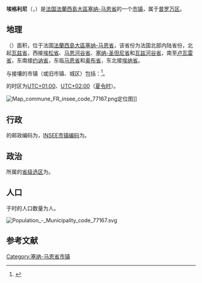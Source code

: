 {{地图误译/法语U2|issue=埃格里尼}}
{{noteTA|G1=法国地名}}
{{Infobox French commune
|name                   = 埃格利尼
|native name            = Égligny
|arrondissement         = [[普罗万区|普罗万区]]
}}
'''埃格利尼'''（{{lang-fr|Égligny}}，{{IPA-fr|egliɲi|-|LL-Q150 (fra)-Xenophôn-Égligny.wav}}）是[[法国|法国]][[法蘭西島大區|法蘭西島大區]][[塞纳-马恩省|塞纳-马恩省]]的一个[[市镇_(法国)|市镇]]，属于[[普罗万区|普罗万区]]。 

== 地理 ==
{{PAGENAMEBASE}}（{{wikidata|property|linked|P625}}）面积{{wikidata|properties|P2046}}，位于法国[[法蘭西島大區|法蘭西島大區]][[塞纳-马恩省|塞纳-马恩省]]，该省份为法国北部内陆省份，北起[[瓦兹省|瓦兹省]]，西接[[埃松省|埃松省]]、[[马恩河谷省|马恩河谷省]]、[[塞纳-圣但尼省|塞纳-圣但尼省]]和[[瓦兹河谷省|瓦兹河谷省]]，南至[[卢瓦雷省|卢瓦雷省]]，东南接[[约讷省|约讷省]]，东临[[马恩省|马恩省]]和[[奥布省|奥布省]]，东北接[[埃纳省|埃纳省]]。

与{{PAGENAMEBASE}}接壤的市镇（或旧市镇、城区）包括：{{Wikidata|properties|linked|P47}}<ref name="geo">{{Cite web|url=https://www.geoportail.gouv.fr/carte|title=Carte|accessdate=2020-03-22|author=Géoportail|language=fr|publisher=Géoportail|archive-date=2017-01-29|archive-url=https://web.archive.org/web/20170129154129/https://www.geoportail.gouv.fr/carte/|dead-url=no}}</ref>。

{{PAGENAMEBASE}}的时区为[[UTC+01:00|UTC+01:00]]、[[UTC+02:00|UTC+02:00]]（[[夏时制|夏令时]]）。

[[File:Map_commune_FR_insee_code_77167.png|thumb]]定位图]]{{Clear|left}}
== 行政 ==
{{PAGENAMEBASE}}的邮政编码为{{wikidata|properties|P281}}，[[法国国家统计与经济研究所|INSEE市镇编码]]为{{wikidata|properties|P374}}。

== 政治 ==
{{PAGENAMEBASE}}所属的[[縣_(法國)|省级选区]]为{{WikidataLink|{{wikidata|properties|raw|best||P7938}}}}。

== 人口 ==
{{PAGENAMEBASE}}于{{wikidata|qualifier|P1082|P585}}时的人口数量为{{wikidata|property|raw|P1082}}人。

[[File:Population_-_Municipality_code_77167.svg|thumb]]{{Clear|left}}
== 参考文献 ==
{{Reflist}}

{{塞纳-马恩省市镇}}
[[Category:塞纳-马恩省市镇|Category:塞纳-马恩省市镇]]